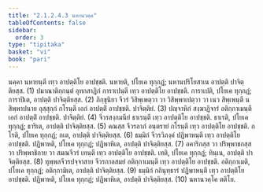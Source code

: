 ```yaml
---
title: "2.1.2.4.3 นหานวคฺค"
tableOfContents: false
sidebar:
  order: 3
type: "tipitaka"
basket: "vi"
book: "pari"
---
```



<DynamicBreadcrumb />

<Division number="233" book="pari">

<Paragraph number="899" book="pari">
นคฺคา นหายนฺตี เทฺว อาปตฺติโย อาปชฺชติ. นหายติ, ปโยเค ทุกฺกฏํ; นหานปริโยสาเน อาปตฺติ ปาจิตฺติยสฺส. (1)
</Paragraph>

<Paragraph number="900" book="pari">
ปมาณาติกฺกนฺตํ อุทกสาฏิกํ การาเปนฺตี เทฺว อาปตฺติโย อาปชฺชติ. การาเปติ, ปโยเค ทุกฺกฏํ; การาปิเต, อาปตฺติ ปาจิตฺติยสฺส. (2)
</Paragraph>

<Paragraph number="901" book="pari">
ภิกฺขุนิยา จีวรํ วิสิพฺเพตฺวา วา วิสิพฺพาเปตฺวา วา เนว สิพฺเพนฺตี น สิพฺพาปนาย อุสฺสุกฺกํ กโรนฺตี เอกํ อาปตฺติํ อาปชฺชติ. ปาจิตฺติยํ. (3)
</Paragraph>

<Paragraph number="902" book="pari">
ปญฺจาหิกํ สงฺฆาฏิจารํ อติกฺกาเมนฺตี เอกํ อาปตฺติํ อาปชฺชติ. ปาจิตฺติยํ. (4)
</Paragraph>

<Paragraph number="903" book="pari">
จีวรสงฺกมนียํ ธาเรนฺตี เทฺว อาปตฺติโย อาปชฺชติ. ธาเรติ, ปโยเค ทุกฺกฏํ; ธาริเต, อาปตฺติ ปาจิตฺติยสฺส. (5)
</Paragraph>

<Paragraph number="904" book="pari">
คณสฺส จีวรลาภํ อนฺตรายํ กโรนฺตี เทฺว อาปตฺติโย อาปชฺชติ. กโรติ, ปโยเค ทุกฺกฏํ; กเต, อาปตฺติ ปาจิตฺติยสฺส. (6)
</Paragraph>

<Paragraph number="905" book="pari">
ธมฺมิกํ จีวรวิภงฺคํ ปฏิพาหนฺตี เทฺว อาปตฺติโย อาปชฺชติ. ปฏิพาหติ, ปโยเค ทุกฺกฏํ; ปฏิพาหิเต, อาปตฺติ ปาจิตฺติยสฺส. (7)
</Paragraph>

<Paragraph number="906" book="pari">
อคาริกสฺส วา ปริพฺพาชกสฺส วา ปริพฺพาชิกาย วา สมณจีวรํ เทนฺตี เทฺว อาปตฺติโย อาปชฺชติ. เทติ, ปโยเค ทุกฺกฏํ; ทินฺเน, อาปตฺติ ปาจิตฺติยสฺส. (8)
</Paragraph>

<Paragraph number="907" book="pari">
ทุพฺพลจีวรปจฺจาสาย จีวรกาลสมยํ อติกฺกาเมนฺตี เทฺว อาปตฺติโย อาปชฺชติ. อติกฺกาเมติ, ปโยเค ทุกฺกฏํ; อติกฺกามิเต, อาปตฺติ ปาจิตฺติยสฺส. (9)
</Paragraph>

<Paragraph number="908" book="pari">
ธมฺมิกํ กถินุทฺธารํ ปฏิพาหนฺตี เทฺว อาปตฺติโย อาปชฺชติ. ปฏิพาหติ, ปโยเค ทุกฺกฏํ; ปฏิพาหิเต, อาปตฺติ ปาจิตฺติยสฺส. (10)

</Paragraph>
</Division>

<Paragraph number="909" type="center" book="pari">
นหานวคฺโค ตติโย.
</Paragraph>